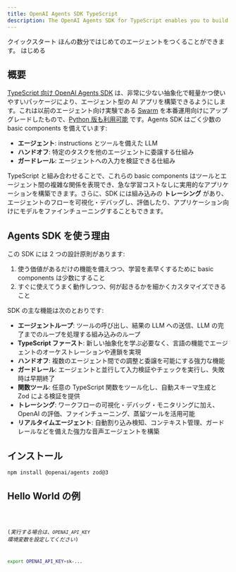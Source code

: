 ```yaml
---
title: OpenAI Agents SDK TypeScript
description: The OpenAI Agents SDK for TypeScript enables you to build agentic AI apps in a lightweight, easy-to-use package with very few abstractions.
---
```




<Hero>
  <Fragment slot="title">クイックスタート</Fragment>
  <Fragment slot="description">
    ほんの数分ではじめてのエージェントをつくることができます。
  </Fragment>
  <Fragment slot="cta">はじめる</Fragment>
</Hero>

## 概要

[TypeScript 向け OpenAI Agents SDK](https://github.com/openai/openai-agents-js) は、非常に少ない抽象化で軽量かつ使いやすいパッケージにより、エージェント型の AI アプリを構築できるようにします。これは以前のエージェント向け実験である [Swarm](https://github.com/openai/swarm/tree/main) を本番運用向けにアップグレードしたもので、[Python 版も利用可能](https://github.com/openai/openai-agents-python) です。Agents SDK はごく少数の basic components を備えています:

- **エージェント**: instructions とツールを備えた LLM
- **ハンドオフ**: 特定のタスクを他のエージェントに委譲する仕組み
- **ガードレール**: エージェントへの入力を検証できる仕組み

TypeScript と組み合わせることで、これらの basic components はツールとエージェント間の複雑な関係を表現でき、急な学習コストなしに実用的なアプリケーションを構築できます。さらに、SDK には組み込みの **トレーシング** があり、エージェントのフローを可視化・デバッグし、評価したり、アプリケーション向けにモデルをファインチューニングすることもできます。

## Agents SDK を使う理由

この SDK には 2 つの設計原則があります:

1. 使う価値があるだけの機能を備えつつ、学習を素早くするために basic components は少数にすること
2. すぐに使えてうまく動作しつつ、何が起きるかを細かくカスタマイズできること

SDK の主な機能は次のとおりです:

- **エージェントループ**: ツールの呼び出し、結果の LLM への送信、LLM の完了までのループを処理する組み込みのループ
- **TypeScript ファースト**: 新しい抽象化を学ぶ必要なく、言語の機能でエージェントのオーケストレーションや連鎖を実現
- **ハンドオフ**: 複数のエージェント間での調整と委譲を可能にする強力な機能
- **ガードレール**: エージェントと並行して入力検証やチェックを実行し、失敗時は早期終了
- **関数ツール**: 任意の TypeScript 関数をツール化し、自動スキーマ生成と Zod による検証を提供
- **トレーシング**: ワークフローの可視化・デバッグ・モニタリングに加え、OpenAI の評価、ファインチューニング、蒸留ツールを活用可能
- **リアルタイムエージェント**: 自動割り込み検知、コンテキスト管理、ガードレールなどを備えた強力な音声エージェントを構築

## インストール

```bash
npm install @openai/agents zod@3
```

## Hello World の例

<Code lang="typescript" code={helloWorldExample} title="Hello World" />

(_実行する場合は、`OPENAI_API_KEY` 環境変数を設定してください_)

```bash
export OPENAI_API_KEY=sk-...
```
